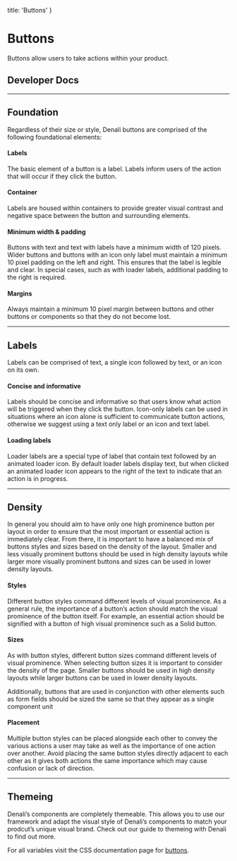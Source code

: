 
  title: 'Buttons'
}

# Buttons
Buttons allow users to take actions within your product. 

## Developer Docs

<div className="row">
  <ResourceCard name="CSS" icon="css" caption="Avaiable Now" link="https://denali-design.github.io/denali-css/?path=/story/components-buttons--default" />
  <ResourceCard name="Ember" icon="ember" caption="Avaiable Now" link="https://denali-design.github.io/denali-ember/?path=/story/denalibutton--default" />
  <ResourceCard name="React" icon="react" caption="Avaiable Now" link="https://denali-design.github.io/denali-react/?path=/story/components-dnbutton--playground" />
</div>

---

## Foundation
Regardless of their size or style, Denali buttons are comprised of the following foundational elements:

#### Labels
The basic element of a button is a label. Labels inform users of the action that will occur if they click the button.

<SingleImage 
  image="/images/components/buttons/foundation.png"
/>

#### Container
Labels are housed within containers to provide greater visual contrast and negative space between the button and surrounding elements.

<SingleImage 
  image="/images/components/buttons/container.png"
/>

#### Minimum width & padding
Buttons with text and text with labels have a minimum width of 120 pixels. Wider buttons and buttons with an icon only label must maintain a minimum 10 pixel padding on the left and right. This ensures that the label is legible and clear. In special cases, such as with loader labels, additional padding to the right is required. 

<SingleImage 
  image="/images/components/buttons/margin-padding.png"
/>

#### Margins
Always maintain a minimum 10 pixel margin between buttons and other buttons or components so that they do not become lost. 

<SingleImage 
  image="/images/components/buttons/margin.png"
/>

---

## Labels
Labels can be comprised of text, a single icon followed by text, or an icon on its own.

#### Concise and informative
Labels should be concise and informative so that users know what action will be triggered when they click the button. Icon-only labels can be used in situations where an icon alone is sufficient to communicate button actions, otherwise we suggest using a text only label or an icon and text label. 

<DoubleImage 
  firstType="do"
  firstImage="/images/components/buttons/label-do.png"
  firstCaption="use direct and concise button labels."
  secondType="dont"
  secondImage="/images/components/buttons/label-dont.png"
  secondCaption="use multiple icons or unnecessarily long button labels."
/>

#### Loading labels
Loader labels are a special type of label that contain text followed by an animated loader icon. By default loader labels display text, but when clicked an animated loader icon appears to the right of the text to indicate that an action is in progress.

<SingleImage 
  image="/images/components/buttons/label-loading.png"
  caption="Submit button is a loader button that animates on click."
/>

---

## Density
In general you should aim to have only one high prominence button per layout in order to ensure that the most important or essential action is immediately clear. From there, it is important to have a balanced mix of buttons styles and sizes based on the density of the layout. Smaller and less visually prominent buttons should be used in high density layouts while larger more visually prominent buttons and sizes can be used in lower density layouts.

<SingleImage 
  image="/images/components/buttons/density.png"
  caption="Layout with a balanced mix of buttons styles and sizes."
/>

#### Styles
Different button styles command different levels of visual prominence. As a general rule, the importance of a button’s action should match the visual prominence of the button itself. For example, an essential action should be signified with a button of high visual prominence such as a Solid button. 

<SingleImage 
  image="/images/components/buttons/styles-1.png"
/>

<SingleImage 
  image="/images/components/buttons/styles-2.png"
  caption="In this layout a Solid button is used to call out a primary action while a Ghost button is used to call out a secondary action."
/>

#### Sizes
As with button styles, different button sizes command different levels of visual prominence. When selecting button sizes it is important to consider the density of the page. Smaller buttons should be used in high density layouts while larger buttons can be used in lower density layouts.  

<SingleImage 
  image="/images/components/buttons/sizes.png"
  caption="Density scale according to button size."
/>

Additionally, buttons that are used in conjunction with other elements such as form fields should be sized the same so that they appear as a single component unit

<DoubleImage 
  firstType="do"
  firstImage="/images/components/buttons/sizes-do.png"
  firstCaption="use a default sized field with a default sized button."
  secondType="dont"
  secondImage="/images/components/buttons/sizes-dont.png"
  secondCaption="use a small sized field with a default sized button."
/>

#### Placement
Multiple button styles can be placed alongside each other to convey the various actions a user may take as well as the importance of one action over another. Avoid placing the same button styles directly adjacent to each other as it gives both actions the same importance which may cause confusion or lack of direction.

<DoubleImage 
  firstType="do"
  firstImage="/images/components/buttons/placement-do.png"
  firstCaption="use buttons with different visual prominence to convey actions with different levels of importance ."
  secondType="dont"
  secondImage="/images/components/buttons/placement-dont.png"
  secondCaption="use buttons with the same visual prominence to convey actions with different levels of importance."
/>

---

## Themeing
Denali’s components are completely themeable. This allows you to use our framework and adapt the visual style of Denali’s components to match your prodcut’s unique visual brand. Check out our guide to themeing with Denali to find out more.

For all variables visit the CSS documentation page for [buttons](https://denali-design.github.io/denali-css/?path=/story/get-started-variables--page#button).



